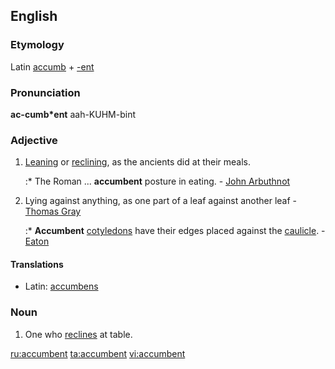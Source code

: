 ==English==

===Etymology===
Latin [[accumb]] + [[-ent]]

===Pronunciation===
'''ac-cumb*ent'''
aah-KUHM-bint

===Adjective===
{{en-adj}}

# [[leaning|Leaning]] or [[reclining]], as the ancients did at their meals.
#:* The Roman ... '''accumbent''' posture in eating. - [[w:John Arbuthnot|John Arbuthnot]]
# {{botany}} Lying against anything, as one part of a leaf against another leaf - [[w:Thomas Gray|Thomas Gray]]
#:* '''Accumbent''' [[cotyledon]]s have their edges placed against the [[caulicle]]. - [[Eaton]]

====Translations====
* Latin: [[accumbens]]

===Noun===
{{en-noun}}

# One who [[reclines]] at table.

[[ru:accumbent]]
[[ta:accumbent]]
[[vi:accumbent]]